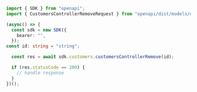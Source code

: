 ```typescript CustomersControllerRemove.ts
import { SDK } from "openapi";
import { CustomersControllerRemoveRequest } from "openapi/dist/models/operations";

(async() => {
  const sdk = new SDK({
    bearer: "",
  });
const id: string = "string";

  const res = await sdk.customers.customersControllerRemove(id);

  if (res.statusCode == 200) {
    // handle response
  }
})();
```
